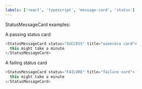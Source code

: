 ```yaml
---
labels: ['react', 'typescript', 'message-card', 'status']
---
```



StatusMessageCard examples:

A passing status card

```js live
<StatusMessageCard status="SUCCESS" title="sueecess card">
  this might take a minute
</StatusMessageCard>
```

A failing status card

```js live
<StatusMessageCard status="FAILURE" title="failure card">
  this might take a minute
</StatusMessageCard>
```
